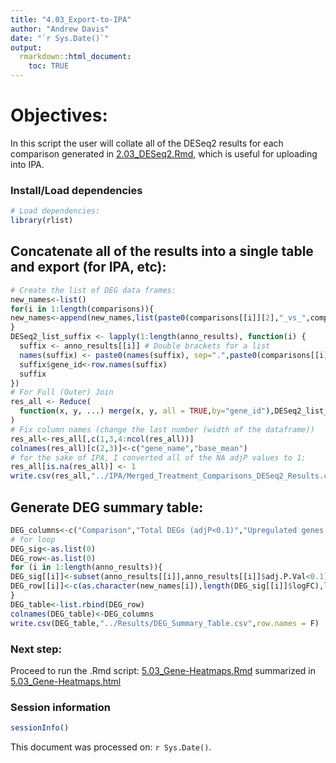 ```yaml
---
title: "4.03_Export-to-IPA"
author: "Andrew Davis"
date: "`r Sys.Date()`"
output:
  rmarkdown::html_document:
    toc: TRUE
---
```


# Objectives:
In this script the user will collate all of the DESeq2 results for each comparison generated in [2.03_DESeq2.Rmd](../R_scripts/2.03_DESeq2.Rmd), which is useful for uploading into IPA.

### Install/Load dependencies
```r
# Load dependencies:
library(rlist)
```

## Concatenate all of the results into a single table and export (for IPA, etc):
```r
# Create the list of DEG data frames:
new_names<-list()
for(i in 1:length(comparisons)){
new_names<-append(new_names,list(paste0(comparisons[[i]][2],"_vs_",comparisons[[i]][3])))
}
DESeq2_list_suffix <- lapply(1:length(anno_results), function(i) {
  suffix <- anno_results[[i]] # Double brackets for a list
  names(suffix) <- paste0(names(suffix), sep=".",paste0(comparisons[[i]][2],"_vs_",comparisons[[i]][3])) 
  suffix$gene_id<-row.names(suffix)
  suffix 
})
# For Full (Outer) Join
res_all <- Reduce(
  function(x, y, ...) merge(x, y, all = TRUE,by="gene_id"),DESeq2_list_suffix
)
# Fix column names (change the last number (width of the dataframe))
res_all<-res_all[,c(1,3,4:ncol(res_all))]
colnames(res_all)[c(2,3)]<-c("gene_name","base_mean")
# for the sake of IPA, I converted all of the NA adjP values to 1:
res_all[is.na(res_all)] <- 1
write.csv(res_all,"../IPA/Merged_Treatment_Comparisons_DESeq2_Results.csv")
```

## Generate DEG summary table:
```r
DEG_columns<-c("Comparison","Total DEGs (adjP<0.1)","Upregulated genes (logFC>0, adjP<0.1)","Downregulated genes (logFC<0, adjP<0.1)")
# for loop
DEG_sig<-as.list(0)
DEG_row<-as.list(0)
for (i in 1:length(anno_results)){
DEG_sig[[i]]<-subset(anno_results[[i]],anno_results[[i]]$adj.P.Val<0.1)
DEG_row[[i]]<-c(as.character(new_names[i]),length(DEG_sig[[i]]$logFC),length((subset(DEG_sig[[i]],DEG_sig[[i]]$logFC>0)$logFC)),length(subset(DEG_sig[[i]],DEG_sig[[i]]$logFC<0)$logFC))
}
DEG_table<-list.rbind(DEG_row)
colnames(DEG_table)<-DEG_columns
write.csv(DEG_table,"../Results/DEG_Summary_Table.csv",row.names = F)
```

### Next step: 
Proceed to run the .Rmd script: [5.03_Gene-Heatmaps.Rmd](5.03_Gene-Heatmaps.Rmd) summarized in [5.03_Gene-Heatmaps.html](../Results/5.03_Gene-Heatmaps.html)

### Session information
```r
sessionInfo()
```

This document was processed on: `r Sys.Date()`.
